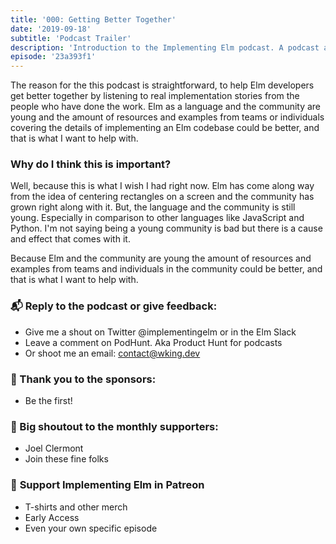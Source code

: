 ```yaml
---
title: '000: Getting Better Together'
date: '2019-09-18'
subtitle: 'Podcast Trailer'
description: 'Introduction to the Implementing Elm podcast. A podcast about the Elm development language.'
episode: '23a393f1'
---
```


The reason for the this podcast is straightforward, to help Elm developers get better together by listening to real implementation stories from the people who have done the work. Elm as a language and the community are young and the amount of resources and examples from teams or individuals covering the details of implementing an Elm codebase could be better, and that is what I want to help with.

### Why do I think this is important?

Well, because this is what I wish I had right now. Elm has come along way from the idea of centering rectangles on a screen and the community has grown right along with it. But, the language and the community is still young. Especially in comparison to other languages like JavaScript and Python. I'm not saying being a young community is bad but there is a cause and effect that comes with it.

Because Elm and the community are young the amount of resources and examples from teams and individuals in the community could be better, and that is what I want to help with.

### <span className="pr-2">📬</span> Reply to the podcast or give feedback:

- Give me a shout on Twitter <Link className="link" to="https://twitter.com/implementingelm">@implementingelm</Link> or in the <Link className="link" to="https://elmlang.herokuapp.com/">Elm Slack</Link>
- Leave a comment on <Link className="link" to="https://podhunt.app/">PodHunt</Link>. Aka Product Hunt for podcasts
- Or shoot me an email: contact@wking.dev

### <span className="pr-2">📣</span> Thank you to the sponsors:

- <Link className="link" to="https://www.patreon.com/implementingelm">
    Be the first!
  </Link>

### <span className="pr-2">🙌</span> Big shoutout to the monthly supporters:

- <Link className="link" to="https://twitter.com/jclermont">
    Joel Clermont
  </Link>
- <Link className="link" to="https://www.patreon.com/implementingelm">
    Join these fine folks
  </Link>

### <span className="pr-2">💸</span> <Link className="link" to="https://www.patreon.com/implementingelm">Support Implementing Elm in Patreon</Link>

- T-shirts and other merch
- Early Access
- Even your own specific episode
